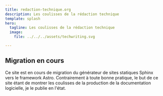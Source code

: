 ```yaml
---
title: redaction-technique.org
description: Les coulisses de la rédaction technique
template: splash
hero:
  tagline: Les coulisses de la rédaction technique
  image:
    file: ../../../assets/techwriting.svg

---
```



<CardGrid stagger>
<LinkCard
	title="À propos"
	href="/fr/about-this-blog/"
	description="Évolution de ce site vers le framework Astro, sur une branche GitHub à l'historique chaotique."
/>

</CardGrid>

## Migration en cours

<CardGrid stagger>
	<Card title="Site en cours de migration" icon="pencil">
		Ce site est en cours de migration du générateur de sites statiques Sphinx vers le framework Astro. Contrairement à toute bonne pratique, le but de ce site étant de montrer les coulisses de la production de la documentation logicielle, je le publie en l'état.
	</Card>
</CardGrid>
